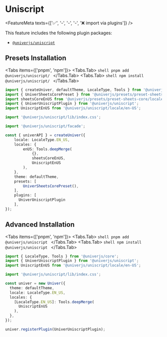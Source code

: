 
# Uniscript

<FeatureMeta texts={['✅', '-', '-', '-', '❌ import via plugins']} />

This feature includes the following plugin packages:

* [`@univerjs/uniscript`](https://www.npmjs.com/package/@univerjs/uniscript)

## Presets Installation

<Tabs items={['pnpm', 'npm']}>
  <Tabs.Tab>
    ```shell
    pnpm add @univerjs/uniscript/
    ```
  </Tabs.Tab>
  <Tabs.Tab>
    ```shell
    npm install @univerjs/uniscript/
    ```
  </Tabs.Tab>
</Tabs>

```ts {4-5,7,9,17,25}
import { createUniver, defaultTheme, LocaleType, Tools } from '@univerjs/presets';
import { UniverSheetsCorePreset } from '@univerjs/presets/preset-sheets-core';
import sheetsCoreEnUS from '@univerjs/presets/preset-sheets-core/locales/en-US';
import { UniverUniscriptPlugin } from '@univerjs/uniscript';
import UniscriptEnUS from '@univerjs/uniscript/locale/en-US';

import '@univerjs/uniscript/lib/index.css';

import '@univerjs/uniscript/facade';

const { univerAPI } = createUniver({
    locale: LocaleType.EN_US,
    locales: {
        enUS: Tools.deepMerge(
            {},
            sheetsCoreEnUS,
            UniscriptEnUS 
        ),
    },
    theme: defaultTheme,
    presets: [
        UniverSheetsCorePreset(),
    ],
    plugins: [
      UniverUniscriptPlugin 
    ],
});
```

## Advanced Installation

<Tabs items={['pnpm', 'npm']}>
  <Tabs.Tab>
    ```shell
    pnpm add @univerjs/uniscript
    ```
  </Tabs.Tab>
  <Tabs.Tab>
    ```shell
    npm install @univerjs/uniscript
    ```
  </Tabs.Tab>
</Tabs>

```typescript {2-3,5,12,17}
import { LocaleType, Tools } from '@univerjs/core';
import { UniverUniscriptPlugin } from '@univerjs/uniscript';
import UniscriptEnUS from '@univerjs/uniscript/locale/en-US';

import '@univerjs/uniscript/lib/index.css';

const univer = new Univer({
  theme: defaultTheme,
  locale: LocaleType.EN_US,
  locales: {
    [LocaleType.EN_US]: Tools.deepMerge(
      UniscriptEnUS
    ),
  },
});

univer.registerPlugin(UniverUniscriptPlugin);
```
